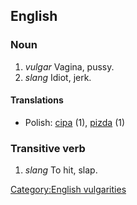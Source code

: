 ==English==

===Noun===

# ''vulgar'' Vagina, pussy.
# ''slang'' Idiot, jerk.

====Translations====
*Polish: [[cipa]] (1), [[pizda]] (1)


===Transitive verb===

# ''slang'' To hit, slap.

[[Category:English vulgarities]]